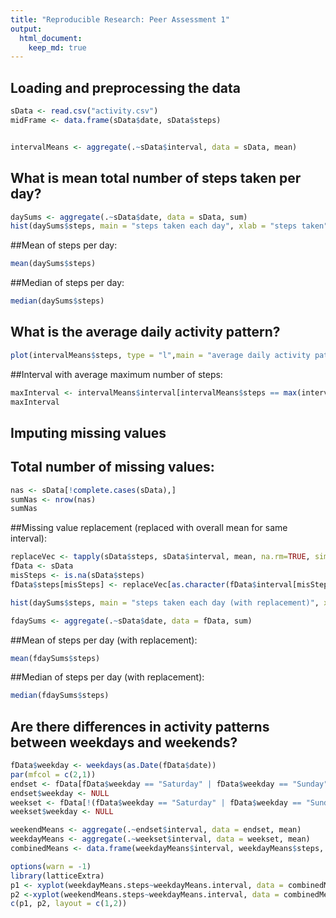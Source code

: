 ```yaml
---
title: "Reproducible Research: Peer Assessment 1"
output: 
  html_document:
    keep_md: true
---
```



## Loading and preprocessing the data
```r
sData <- read.csv("activity.csv")
midFrame <- data.frame(sData$date, sData$steps)


intervalMeans <- aggregate(.~sData$interval, data = sData, mean)
```



## What is mean total number of steps taken per day?
```r
daySums <- aggregate(.~sData$date, data = sData, sum)
hist(daySums$steps, main = "steps taken each day", xlab = "steps taken")
```

##Mean of steps per day:
```r
mean(daySums$steps)
```
##Median of steps per day:
```r

median(daySums$steps)
```



## What is the average daily activity pattern?
```r
plot(intervalMeans$steps, type = "l",main = "average daily activity pattern", xlab = "Intervals", ylab = "steps")
```

##Interval with average maximum number of steps:
```r
maxInterval <- intervalMeans$interval[intervalMeans$steps == max(intervalMeans$steps)]
maxInterval
```




## Imputing missing values
## Total number of missing values:
```r
nas <- sData[!complete.cases(sData),]
sumNas <- nrow(nas)
sumNas
```

##Missing value replacement (replaced with overall mean for same interval):
```r
replaceVec <- tapply(sData$steps, sData$interval, mean, na.rm=TRUE, simplify=TRUE)
fData <- sData
misSteps <- is.na(sData$steps)
fData$steps[misSteps] <- replaceVec[as.character(fData$interval[misSteps])]

hist(daySums$steps, main = "steps taken each day (with replacement)", xlab = "steps taken")

fdaySums <- aggregate(.~sData$date, data = fData, sum)
```

##Mean of steps per day (with replacement):
```r
mean(fdaySums$steps)
```
##Median of steps per day (with replacement):
```r

median(fdaySums$steps)
```



## Are there differences in activity patterns between weekdays and weekends?
```r
fData$weekday <- weekdays(as.Date(fData$date))
par(mfcol = c(2,1))
endset <- fData[fData$weekday == "Saturday" | fData$weekday == "Sunday",]
endset$weekday <- NULL
weekset <- fData[!(fData$weekday == "Saturday" | fData$weekday == "Sunday"),]
weekset$weekday <- NULL

weekendMeans <- aggregate(.~endset$interval, data = endset, mean)
weekdayMeans <- aggregate(.~weekset$interval, data = weekset, mean)
combinedMeans <- data.frame(weekdayMeans$interval, weekdayMeans$steps, weekendMeans$steps)

options(warn = -1)
library(latticeExtra)
p1 <- xyplot(weekdayMeans.steps~weekdayMeans.interval, data = combinedMeans, panel = panel.lines, horizontal = FALSE)
p2 <-xyplot(weekendMeans.steps~weekdayMeans.interval, data = combinedMeans, panel = panel.lines)
c(p1, p2, layout = c(1,2))
```

